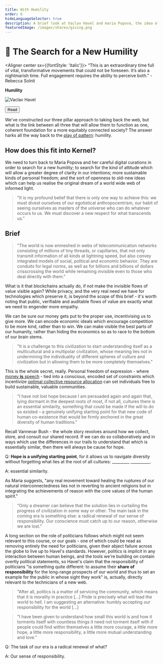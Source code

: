 ```yaml
---
title: With Humility
order: 6
hideLanguageSelector: true
description: A brief look at Vaclav Havel and maria Popova, the idea of politics as morality in practice, and how we all might inculcate a new humility in our increasingly global culture.
featuredImage: /images/shares/giving.png
---
```


# 🔎 The Search for a New Humility

<Aligner center sx={{fontStyle: 'italic'}}>
“This is an extraordinary time full of vital, transformative movements that could not be foreseen. It’s also a nightmarish time. Full engagement requires the ability to perceive both.” - Rebecca Solnit
</Aligner>

<InfoBlock>

<Box>

**Humility**

![Vaclav Havel](/images/mod3-img/havel_artoftheimpossible.webp)

<Aligner center>
<Button to="https://www.brainpickings.org/2017/09/18/vaclav-havel-harvard-commencement/">
    Read
</Button>
</Aligner>

</Box>

</InfoBlock>

We've constructed our three pillar approach to taking back the web, but what is the link between 
all three that will allow them to function as one, coherent foundation for a more equitably 
connected society? The answer harks all the way back to the [play of pattern](/learn/module-0/play-of-pattern): humility.

## How does this fit into Kernel?

We need to turn back to Maria Popova and her careful digital curations in order to search for a 
new humility; to search for the kind of attitude which will allow a greater degree of clarity 
in our intentions; more sustainable kinds of personal freedom; and the sort of openness to 
old-new ideas which can help us realise the original dream of a world wide web of informed light.

> "It is my profound belief that there is only one way to achieve this: we must divest ourselves 
of our egotistical anthropocentrism, our habit of seeing ourselves as masters of the universe 
who can do whatever occurs to us. We must discover a new respect for what transcends us."

## Brief

> "The world is now enmeshed in webs of telecommunication networks consisting of millions of 
tiny threads, or capillaries, that not only transmit information of all kinds at lightning speed, 
but also convey integrated models of social, political and economic behavior. They are conduits 
for legal norms, as well as for billions and billions of dollars crisscrossing the world while 
remaining invisible even to those who deal directly with them."

What is it that blockchains actually do, if not make the invisible flows of value visible again? 
While privacy, and the very real need we have for technologies which preserve it, is beyond the 
scope of this brief - it's worth noting that public, verifiable and auditable flows of value are 
exactly what we need to engender more empathy. 

We can be sure our money gets put to the proper use, incentivising us to give more. We can 
encode economic ideals which encourage competition to be more kind, rather than to win. We can 
make visible the best parts of our humanity, rather than hiding the economics so as to race to 
the bottom of our brain stems.

> "It is a challenge to this civilization to start understanding itself as a multi­cultural and a 
multi­polar civilization, whose meaning lies not in undermining the individuality of different 
spheres of culture and civilization but in allowing them to be more completely themselves."

This is the whole secret, really. Personal freedom of expression - where [money **is** speech](/learn/module-2/money-speech) - tied into a conscious, encoded set of constraints which incentivize [optimal collective resource allocation](/learn/module-4/liberal-radical/#capitalizing) can set individuals free to build sustainable, valuable communities.

> "I have not lost hope because I am persuaded again and again that, lying dormant in the deepest 
roots of most, if not all, cultures there is an essential similarity, something that could be 
made­ if the will to do so existed –­ a genuinely unifying starting point for that new code of 
human co­-existence that would be firmly anchored in the great diversity of human traditions."

Recall Vannevar Bush - the whole story revolves around how we collect, store, and consult our 
shared record. If we can do so collaboratively and in ways which use the differences in our 
trails to understand that which is essentially similar, then there will always be cause for hope.

<Flash>

<Card>

Q: **Hope is a unifying starting point**, for it allows us to navigate diversity without forgetting what lies at the root of all cultures: \_\_\_\_\_\_\_\_\_ \_\_\_\_\_\_\_\_\_\_.

A: essential similarity.

</Card>

</Flash>

As Maria suggests, "any real movement toward healing the ruptures of our natural 
interconnectedness lies not in reverting to ancient religions but in integrating the 
achievements of reason with the core values of the human spirit."

> "Only a dreamer can believe that the solution lies in curtailing the progress of civilization 
in some way or other. The main task in the coming era is something else: a radical renewal of 
our sense of responsibility. Our conscience must catch up to our reason, otherwise we are lost."

A long section on the role of politicians follows which might not seem relevant to this course, 
or our goals - one of which could be read as removing entirely the need for politicians, given 
their abject failure across the globe to live up to Havel's standards. However, politics is 
*implicit* in any interaction between human beings, and the tools we're building on contain 
overtly political statements, so Havel's claim that the responsibility of politicians "is 
something quite different: to assume their **share of responsibility** for the long-­range 
prospects of our world and thus to set an example for the public in whose sight they work" is, 
actually, directly relevant to the technicians of a new web.

> "After all, politics is a matter of servicing the community, which means that it is morality 
in practice [...] Pride is precisely what will lead the world to hell. I am suggesting an 
alternative: humbly accepting our responsibility for the world [...]

> "I have been given to understand how small this world is and how it torments itself with 
countless things it need not torment itself with if people could find within themselves a little 
more courage, a little more hope, a little more responsibility, a little more mutual 
understanding and love."

<Flash>

<Card>

Q: The task of our era is a radical renewal of what?

A: Our sense of responsibility.

</Card>

</Flash>
